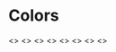 
<Meta title="Global|Colors" />

# Colors

<Preview>
  <Story name="Gray">
    <>
      <ColorSwatch color="white" darkText={true} />
      <ColorSwatch color="grayLighten90" darkText={true} />
      <ColorSwatch color="grayLighten60" darkText={true} />
      <ColorSwatch color="grayLighten30" darkText={true} />
      <ColorSwatch color="gray" />
      <ColorSwatch color="grayDarken30" />
      <ColorSwatch color="grayDarken60" />
      <ColorSwatch color="grayDarken90" />
      <ColorSwatch color="black" />
    </>
  </Story>
</Preview>

<Preview>
  <Story name="Primary">
    <>
      <ColorSwatch color="primaryLighten45" darkText={true} />
      <ColorSwatch color="primaryLighten30" />
      <ColorSwatch color="primaryLighten15" />
      <ColorSwatch color="primary" />
      <ColorSwatch color="primaryDarken15" />
      <ColorSwatch color="primaryDarken30" />
      <ColorSwatch color="primaryDarken45" />
    </>
  </Story>
  <Story name="Secondary">
    <>
      <ColorSwatch color="secondaryLighten45" darkText={true} />
      <ColorSwatch color="secondaryLighten30" darkText={true} />
      <ColorSwatch color="secondaryLighten15" darkText={true} />
      <ColorSwatch color="secondary" darkText={true} />
      <ColorSwatch color="secondaryDarken15" darkText={true} />
      <ColorSwatch color="secondaryDarken30" />
      <ColorSwatch color="secondaryDarken45" />
    </>
  </Story>
</Preview>

<Preview>
  <Story name="Info">
    <>
      <ColorSwatch color="infoLighten90" darkText={true} />
      <ColorSwatch color="infoLighten45" darkText={true} />
      <ColorSwatch color="info" />
      <ColorSwatch color="infoDarken35" />
      <ColorSwatch color="infoDarken70" />
    </>
  </Story>
  <Story name="Success">
    <>
      <ColorSwatch color="successLighten90" darkText={true} />
      <ColorSwatch color="successLighten45" darkText={true} />
      <ColorSwatch color="success" />
      <ColorSwatch color="successDarken35" />
      <ColorSwatch color="successDarken70" />
    </>
  </Story>
  <Story name="Warning">
    <>
      <ColorSwatch color="warningLighten90" darkText={true} />
      <ColorSwatch color="warningLighten45" darkText={true} />
      <ColorSwatch color="warning" darkText={true} />
      <ColorSwatch color="warningDarken35" />
      <ColorSwatch color="warningDarken70" />
    </>
  </Story>
  <Story name="Error">
    <>
      <ColorSwatch color="errorLighten90" darkText={true} />
      <ColorSwatch color="errorLighten45" darkText={true} />
      <ColorSwatch color="error" />
      <ColorSwatch color="errorDarken35" />
      <ColorSwatch color="errorDarken70" />
    </>
  </Story>
</Preview>

<Preview>
  <Story name="Events">
    <>
      <ColorSwatch color="eventsBedpres" />
      <ColorSwatch color="eventsKurs" />
      <ColorSwatch color="eventsSosialt" darkText={true} />
      <ColorSwatch color="eventsUtflukt" darkText={true} />
      <ColorSwatch color="eventsEkskursjon" darkText={true} />
      <ColorSwatch color="eventsKjelleren" />
      <ColorSwatch color="eventsInternt" />
      <ColorSwatch color="eventsAnnet" />
    </>
  </Story>
</Preview>
